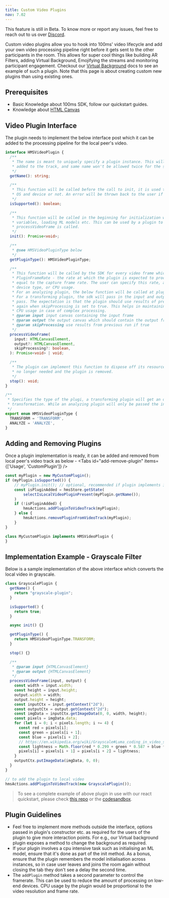 ```yaml
---
title: Custom Video Plugins
nav: 7.02
---
```


<Note type='warning'>
    This feature is still in Beta. To know more or report any issues, feel free to reach out to us over <a href={'https://discord.com/invite/kGdmszyzq2'}>Discord</a>.
</Note>

Custom video plugins allow you to hook into 100ms' video lifecycle and add your own video processing
pipeline right before it gets sent to the other participants in the room. This allows for super cool things like
building AR Filters, adding Virtual Background, Emojifying the streams and monitoring participant engagement.
Checkout our [Virtual Background](./virtual-background) docs to see an example of such a plugin.
Note that this page is about creating custom new plugins than using existing ones.

## Prerequisites

* Basic Knowledge about 100ms SDK, follow our quickstart guides.
* Knowledge about [HTML Canvas](https://developer.mozilla.org/en-US/docs/Web/API/Canvas_API)

## Video Plugin Interface

The plugin needs to implement the below interface post which it can be added to the processing pipeline for the local peer's video.

```ts
interface HMSVideoPlugin {
  /**
   * The name is meant to uniquely specify a plugin instance. This will be used to track number of plugins
   * added to the track, and same name won't be allowed twice for the same video track.
   */
  getName(): string;

  /**
   * This function will be called before the call to init, it is used to check whether the plugin supports current
   * OS and device or not. An error will be thrown back to the user if they try to use an unsupported plugin.
   */
  isSupported(): boolean;

  /**
   * This function will be called in the beginning for initialization which may include tasks like setting up
   * variables, loading ML models etc. This can be used by a plugin to ensure it's prepared at the time
   * processVideoFrame is called.
   */
  init(): Promise<void>;

  /**
   * @see HMSVideoPluginType below
   */
  getPluginType(): HMSVideoPluginType;

  /**
   * This function will be called by the SDK for every video frame which the plugin needs to process.
   * PluginFrameRate - the rate at which the plugin is expected to process the video frames. This is not necessarily
   * equal to the capture frame rate. The user can specify this rate, and the sdk might also change it on basis of
   * device type, or CPU usage.
   * For an analyzing plugin, the below function will be called at plugin framerate.
   * For a transforming plugin, the sdk will pass in the input and output at real frame rate with an additional boolean
   * pass. The expectation is that the plugin should use results of previous runs instead of doing a complex processing
   * again when skipProcessing is set to true. This helps in maintaining the framerate of the video as well as bringing down
   * CPU usage in case of complex processing.
   * @param input input canvas containing the input frame
   * @param output the output canvas which should contain the output frame
   * @param skipProcessing use results from previous run if true
   */
  processVideoFrame(
    input: HTMLCanvasElement,
    output?: HTMLCanvasElement,
    skipProcessing?: boolean,
  ): Promise<void> | void;

  /**
   * The plugin can implement this function to dispose off its resources. It'll be called when the processor instance is
   * no longer needed and the plugin is removed.
   */
  stop(): void;
}

/**
 * Specifies the type of the plugi, a transforming plugin will get an output canvas to give the resulting
 * transformation. While an analyzing plugin will only be passed the input canvas.
 */
export enum HMSVideoPluginType {
  TRANSFORM = 'TRANSFORM',
  ANALYZE = 'ANALYZE',
}
```

## Adding and Removing Plugins

Once a plugin implementation is ready, it can be added and removed from local peer's video track as below -
<Tabs id="add-remove-plugin" items={['Usage', 'CustomPlugin']} />

<Tab id='add-remove-plugin-0'>

```js
const myPlugin = new MyCustomPlugin();
if (myPlugin.isSupported()) {
    // myPlugin.init(); // optional, recommended if plugin implements it, you can show a loader here in the UI
    const isPluginAdded = hmsStore.getState(
        selectIsLocalVideoPluginPresent(myPlugin.getName());
    )
    if (!isPluginAdded) {
        hmsActions.addPluginToVideoTrack(myPlugin);
    } else {
        hmsActions.removePluginFromVideoTrack(myPlugin);
    }
}
```

</Tab>

<Tab id='add-remove-plugin-1'>

```ts
class MyCustomPlugin implements HMSVideoPlugin {
}
```

</Tab>


## Implementation Example - Grayscale Filter

Below is a sample implementation of the above interface which converts the local video in grayscale.

```js
class GrayscalePlugin {
  getName() {
    return "grayscale-plugin";
  }

  isSupported() {
    return true;
  }

  async init() {}

  getPluginType() {
    return HMSVideoPluginType.TRANSFORM;
  }

  stop() {}

  /**
   * @param input {HTMLCanvasElement}
   * @param output {HTMLCanvasElement}
   */
  processVideoFrame(input, output) {
    const width = input.width;
    const height = input.height;
    output.width = width;
    output.height = height;
    const inputCtx = input.getContext("2d");
    const outputCtx = output.getContext("2d");
    const imgData = inputCtx.getImageData(0, 0, width, height);
    const pixels = imgData.data;
    for (let i = 0; i < pixels.length; i += 4) {
      const red = pixels[i];
      const green = pixels[i + 1];
      const blue = pixels[i + 2];
      // https://en.wikipedia.org/wiki/Grayscale#Luma_coding_in_video_systems
      const lightness = Math.floor(red * 0.299 + green * 0.587 + blue * 0.114);
      pixels[i] = pixels[i + 1] = pixels[i + 2] = lightness;
    }
    outputCtx.putImageData(imgData, 0, 0);
  }
}

// to add the plugin to local video
hmsActions.addPluginToVideoTrack(new GrayscalePlugin());
```

> To see a complete example of above plugin in use with our react quickstart, please check [this repo](https://github.com/triptu/100ms-face-filters) or
the [codesandbox](https://codesandbox.io/s/github/triptu/100ms-face-filters).

## Plugin Guidelines

* Feel free to implement more methods outside the interface, options passed in plugin's constructor etc. as required for
the users of the plugin to give more interaction points. For e.g., our Virtual background plugin exposes a method to change
the background as required.
* If your plugin involves a cpu intensive task such as initialising an ML model, ensure that it's done as part of the init method.
As a bonus, ensure that the plugin remembers the model initialisation across instances, so in case user leaves and joins the room again
without closing the tab they don't see a delay the second time.
* The `addPlugin` method takes a second parameter to control the framerate. This can be used to reduce the amount of processing
on low-end devices. CPU usage by the plugin would be proportional to the video resolution and frame rate.

